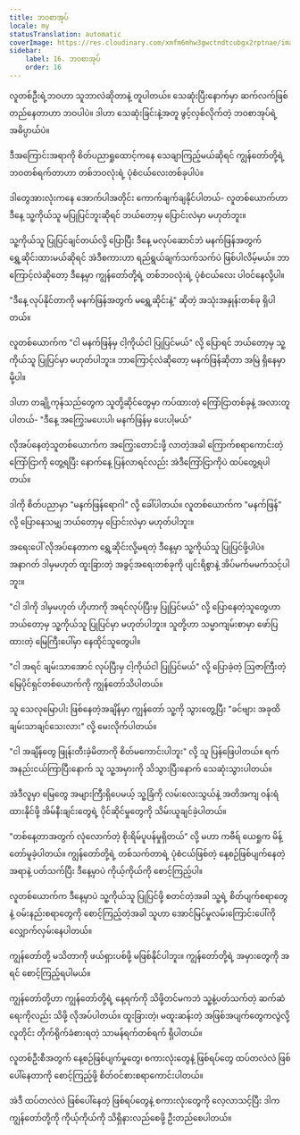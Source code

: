 ```yaml
---
title: ဘဝစာအုပ်
locale: my
statusTranslation: automatic
coverImage: https://res.cloudinary.com/xmfm6mhw3gwctndtcubgx2rptnae/image/upload/v1740468922/small_cover_tratado_de_psicologia_revolucionaria_a4c0dca4e0.webp
sidebar:
    label: 16. ဘဝစာအုပ်
    order: 16
---
```

လူတစ်ဦးရဲ့ဘဝဟာ သူဘာလဲဆိုတာနဲ့ တူပါတယ်။ သေဆုံးပြီးနောက်မှာ ဆက်လက်ဖြစ်တည်နေတာဟာ ဘဝပါပဲ။ ဒါဟာ သေဆုံးခြင်းနဲ့အတူ ဖွင့်လှစ်လိုက်တဲ့ ဘဝစာအုပ်ရဲ့ အဓိပ္ပာယ်ပဲ။

ဒီအကြောင်းအရာကို စိတ်ပညာရှုထောင့်ကနေ သေချာကြည့်မယ်ဆိုရင် ကျွန်တော်တို့ရဲ့ ဘဝတစ်ရက်တာဟာ တစ်ဘဝလုံးရဲ့ ပုံစံငယ်လေးတစ်ခုပါပဲ။

ဒါတွေအားလုံးကနေ အောက်ပါအတိုင်း ကောက်ချက်ချနိုင်ပါတယ်- လူတစ်ယောက်ဟာ ဒီနေ့ သူ့ကိုယ်သူ မပြုပြင်ဘူးဆိုရင် ဘယ်တော့မှ ပြောင်းလဲမှာ မဟုတ်ဘူး။

သူ့ကိုယ်သူ ပြုပြင်ချင်တယ်လို့ ပြောပြီး ဒီနေ့ မလုပ်ဆောင်ဘဲ မနက်ဖြန်အတွက် ရွှေ့ဆိုင်းထားမယ်ဆိုရင် အဲဒီစကားဟာ ရည်ရွယ်ချက်သက်သက်ပဲ ဖြစ်ပါလိမ့်မယ်။ ဘာကြောင့်လဲဆိုတော့ ဒီနေ့မှာ ကျွန်တော်တို့ရဲ့ တစ်ဘဝလုံးရဲ့ ပုံစံငယ်လေး ပါဝင်နေလို့ပါ။

"ဒီနေ့ လုပ်နိုင်တာကို မနက်ဖြန်အတွက် မရွှေ့ဆိုင်းနဲ့" ဆိုတဲ့ အသုံးအနှုန်းတစ်ခု ရှိပါတယ်။

လူတစ်ယောက်က "ငါ မနက်ဖြန်မှ ငါ့ကိုယ်ငါ ပြုပြင်မယ်" လို့ ပြောရင် ဘယ်တော့မှ သူ့ကိုယ်သူ ပြုပြင်မှာ မဟုတ်ပါဘူး။ ဘာကြောင့်လဲဆိုတော့ မနက်ဖြန်ဆိုတာ အမြဲ ရှိနေမှာမို့ပါ။

ဒါဟာ တချို့ကုန်သည်တွေက သူတို့ဆိုင်တွေမှာ ကပ်ထားတဲ့ ကြော်ငြာတစ်ခုနဲ့ အလားတူပါတယ်- "ဒီနေ့ အကြွေးမပေးပါ၊ မနက်ဖြန်မှ ပေးပါ့မယ်"

လိုအပ်နေတဲ့သူတစ်ယောက်က အကြွေးတောင်းဖို့ လာတဲ့အခါ ကြောက်စရာကောင်းတဲ့ ကြော်ငြာကို တွေ့ရပြီး နောက်နေ့ ပြန်လာရင်လည်း အဲဒီကြော်ငြာကိုပဲ ထပ်တွေ့ရပါတယ်။

ဒါကို စိတ်ပညာမှာ "မနက်ဖြန်ရောဂါ" လို့ ခေါ်ပါတယ်။ လူတစ်ယောက်က "မနက်ဖြန်" လို့ ပြောနေသမျှ ဘယ်တော့မှ ပြောင်းလဲမှာ မဟုတ်ပါဘူး။

အရေးပေါ် လိုအပ်နေတာက ရွှေ့ဆိုင်းလို့မရတဲ့ ဒီနေ့မှာ သူ့ကိုယ်သူ ပြုပြင်ဖို့ပါပဲ။ အနာဂတ် ဒါမှမဟုတ် ထူးခြားတဲ့ အခွင့်အရေးတစ်ခုကို ပျင်းရိစွာနဲ့ အိပ်မက်မမက်သင့်ပါဘူး။

"ငါ ဒါကို ဒါမှမဟုတ် ဟိုဟာကို အရင်လုပ်ပြီးမှ ပြုပြင်မယ်" လို့ ပြောနေတဲ့သူတွေဟာ ဘယ်တော့မှ သူ့ကိုယ်သူ ပြုပြင်မှာ မဟုတ်ပါဘူး။ သူတို့ဟာ သမ္မာကျမ်းစာမှာ ဖော်ပြထားတဲ့ မြေကြီးပေါ်မှာ နေထိုင်သူတွေပါ။

"ငါ အရင် ချမ်းသာအောင် လုပ်ပြီးမှ ငါ့ကိုယ်ငါ ပြုပြင်မယ်" လို့ ပြောခဲ့တဲ့ ဩဇာကြီးတဲ့ မြေပိုင်ရှင်တစ်ယောက်ကို ကျွန်တော်သိပါတယ်။

သူ သေလုမြောပါး ဖြစ်နေတဲ့အချိန်မှာ ကျွန်တော် သူ့ကို သွားတွေ့ပြီး "ခင်ဗျား အခုထိ ချမ်းသာချင်သေးလား" လို့ မေးလိုက်ပါတယ်။

"ငါ အချိန်တွေ ဖြုန်းတီးခဲ့မိတာကို စိတ်မကောင်းပါဘူး" လို့ သူ ပြန်ဖြေပါတယ်။ ရက်အနည်းငယ်ကြာပြီးနောက် သူ သူ့အမှားကို သိသွားပြီးနောက် သေဆုံးသွားပါတယ်။

အဲဒီလူမှာ မြေတွေ အများကြီးရှိပေမယ့် သူ့ခြံကို လမ်းလေးသွယ်နဲ့ အတိအကျ ဝန်းရံထားနိုင်ဖို့ အိမ်နီးချင်းတွေရဲ့ ပိုင်ဆိုင်မှုတွေကို သိမ်းယူချင်ခဲ့ပါတယ်။

"တစ်နေ့တာအတွက် လုံလောက်တဲ့ စိုးရိမ်ပူပန်မှုရှိတယ်" လို့ မဟာ ကဗီရ် ယေရှုက မိန့်တော်မူခဲ့ပါတယ်။ ကျွန်တော်တို့ရဲ့ တစ်သက်တာရဲ့ ပုံစံငယ်ဖြစ်တဲ့ နေ့စဉ်ဖြစ်ပျက်နေတဲ့အရာနဲ့ ပတ်သက်ပြီး ဒီနေ့မှာပဲ ကိုယ့်ကိုယ်ကို စောင့်ကြည့်ပါ။

လူတစ်ယောက်က ဒီနေ့မှာပဲ သူ့ကိုယ်သူ ပြုပြင်ဖို့ စတင်တဲ့အခါ သူ့ရဲ့ စိတ်ပျက်စရာတွေနဲ့ ဝမ်းနည်းစရာတွေကို စောင့်ကြည့်တဲ့အခါ သူဟာ အောင်မြင်မှုလမ်းကြောင်းပေါ်ကို လျှောက်လှမ်းနေပါတယ်။

ကျွန်တော်တို့ မသိတာကို ဖယ်ရှားပစ်ဖို့ မဖြစ်နိုင်ပါဘူး။ ကျွန်တော်တို့ရဲ့ အမှားတွေကို အရင် စောင့်ကြည့်ရပါမယ်။

ကျွန်တော်တို့ဟာ ကျွန်တော်တို့ရဲ့ နေ့ရက်ကို သိဖို့တင်မကဘဲ သူ့နဲ့ပတ်သက်တဲ့ ဆက်ဆံရေးကိုလည်း သိဖို့ လိုအပ်ပါတယ်။ ထူးခြားတဲ့၊ မထူးဆန်းတဲ့ အဖြစ်အပျက်တွေကလွဲလို့ လူတိုင်း တိုက်ရိုက်ခံစားရတဲ့ သာမန်ရက်တစ်ရက် ရှိပါတယ်။

လူတစ်ဦးစီအတွက် နေ့စဉ်ဖြစ်ပျက်မှုတွေ၊ စကားလုံးတွေနဲ့ ဖြစ်ရပ်တွေ ထပ်တလဲလဲ ဖြစ်ပေါ်နေတာကို စောင့်ကြည့်ဖို့ စိတ်ဝင်စားစရာကောင်းပါတယ်။

အဲဒီ ထပ်တလဲလဲ ဖြစ်ပေါ်နေတဲ့ ဖြစ်ရပ်တွေနဲ့ စကားလုံးတွေကို လေ့လာသင့်ပြီး ဒါက ကျွန်တော်တို့ကို ကိုယ့်ကိုယ်ကို သိရှိနားလည်စေဖို့ ဦးတည်စေပါတယ်။


